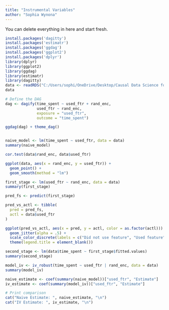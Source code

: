 ```yaml
---
title: "Instrumental Variables"
author: "Sophia Wynona"
---
```


::: callout-note
You can delete everything in here and start fresh.
:::

```r
install.packages('dagitty')
install.packages('estimatr')
install.packages('ggdag')
install.packages('ggplot2')
install.packages('dplyr')
library(dplyr)
library(ggplot2)
library(ggdag) 
library(estimatr)
library(dagitty)
data <- readRDS("C:/Users/sophi/OneDrive/Desktop/Causal Data Science for Business Analytics 2023/gitclone/cdsba-swynona/assets/Causal_Data_Science_Data/rand_enc.rds")
data

# Define the DAG
dag <- dagify(time_spent ~ used_ftr + rand_enc,
              used_ftr ~ rand_enc,
              exposure = "used_ftr",
              outcome = "time_spent")

ggdag(dag) + theme_dag()


naive_model <- lm(time_spent ~ used_ftr, data = data)
summary(naive_model)

cor.test(data$rand_enc, data$used_ftr)

ggplot(data, aes(x = rand_enc, y = used_ftr)) +
  geom_point() +
  geom_smooth(method = "lm")

first_stage <- lm(used_ftr ~ rand_enc, data = data)
summary(first_stage)

pred_fs <- predict(first_stage)

pred_vs_actl <- tibble(
  pred = pred_fs,
  actl = data$used_ftr
)

ggplot(pred_vs_actl, aes(x = pred, y = actl, color = as.factor(actl))) +
  geom_jitter(alpha = .5) +
  scale_color_discrete(labels = c("Did not use feature", "Used feature")) +
  theme(legend.title = element_blank())

second_stage <- lm(data$time_spent ~ first_stage$fitted.values)
summary(second_stage)

model_iv <- iv_robust(time_spent ~ used_ftr | rand_enc, data = data)
summary(model_iv)

naive_estimate <- coef(summary(naive_model))["used_ftr", "Estimate"]
iv_estimate <- coef(summary(model_iv))["used_ftr", "Estimate"]

# Print comparison
cat("Naive Estimate: ", naive_estimate, "\n")
cat("IV Estimate: ", iv_estimate, "\n")






```